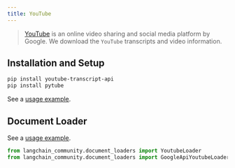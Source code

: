 ```yaml
---
title: YouTube
---
```


>[YouTube](https://www.youtube.com/) is an online video sharing and social media platform by Google.
> We download the `YouTube` transcripts and video information.

## Installation and Setup

```bash
pip install youtube-transcript-api
pip install pytube
```
See a [usage example](/oss/integrations/document_loaders/youtube_transcript).


## Document Loader

See a [usage example](/oss/integrations/document_loaders/youtube_transcript).

```python
from langchain_community.document_loaders import YoutubeLoader
from langchain_community.document_loaders import GoogleApiYoutubeLoader
```
